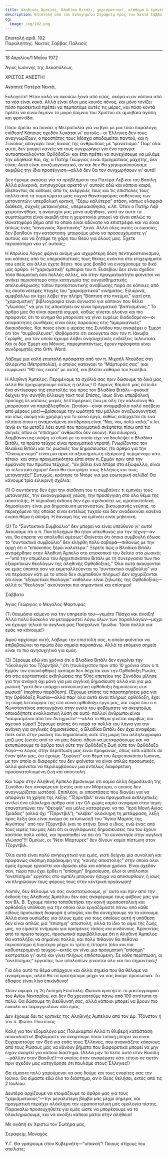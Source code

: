 ```yaml
---
title: Αληθινός Άμπελος, Βλαδίκα Βιτάλι, χαρισματικοί, αίσθημα & έμπνευση
description: Επιστολή από τον Ευλογημένο Σεραφείμ προς τον Νεκτά Σάββα Παλασίς.
og:
  image: /og/102.png
---
```


<div style={{textAlign:'right', fontFamily:'monospace'}}>Επιστολή αριθ. 102</div>
<div style={{textAlign:'left', fontFamily:'monospace'}}>Παραλήπτης: Νεκτάς Σάββας Παλασίς</div>

---

18 Απριλίου/1 Μαΐου 1972

Άγιος Ιωάννης της Δεκαπόλεως

ΧΡΙΣΤΟΣ ΑΝΕΣΤΗ!

Αγαπητέ Πατέρα Νεκτά,

Ευλογείτε! Ήταν καλό να ακούσω ξανά από εσάς, ακόμα κι αν κάποια από τα νέα είναι κακά. Αλλά είναι όλοι μας κοινός πόνος, και μόνο τονίζει πόσο προσεκτικά πρέπει να περπατάμε αυτές τις μέρες, και πόσο κοντά πρέπει να είναι δεμένο το μικρό ποίμνιο του Χριστού σε αμοιβαία αγάπη και φροντίδα.

Πόσο πρέπει να πονάει η Μετροπολία για να βγει με μια τόσο παράλογη επίθεση! Κάποιος σχεδόν λυπάται γι' αυτούς—οι Έλληνες δεν τους αναγνωρίζουν, ο προστάτης τους Μόσχα αποδομείται παντού, και η Σύνοδος απαγάγει τους δικούς της ανθρώπους με “φανατισμό.” Παρ' όλα αυτά, δεν μπορεί κανείς να τους συγχωρήσει για ένα πράγμα: αυτοαποκαλούνται Ορθόδοξοι· και έτσι πρέπει να συνεχίσουμε να μιλάμε την αλήθεια! Και, αχ, ο Πατήρ Γεώργιος είναι πραγματικός μαχητής, δεν είναι; Αυτό είναι αναζωογονητικό, αν και δεν θα χρησιμοποιούσαμε ακριβώς την ίδια προσέγγιση—αλλά δεν θα τον συγχωρήσουν γι' αυτό!

Δεν έχουμε ακούσει για τα προβλήματα του Πατέρα Λεβ και του Βασίλη. Αλλά ειλικρινά, ανησυχούμε αρκετά γι' αυτούς εδώ και κάποιο καιρό, βλέποντας σε κάποιες από τις ενέργειές τους και τις επιστολές τους πολλά από τα συμπτώματα μιας συχνά θανατηφόρας ασθένειας των μετανοητών: υπερβολική κριτική, “ξέρω καλύτερα” στάση, κάπως ελαφριά διάθεση, συχνές μετακινήσεις, υπερευαισθησία, κ.λπ. Όταν ο Πατήρ Λεβ χειροτονήθηκε, η ανησυχία μας μόνο αυξήθηκε, γιατί αν αυτά τα συμπτώματα είναι ακριβή τότε η χειροτονία μπορεί να είναι απλώς το θανατηφόρο βήμα από το οποίο είναι αδύνατο να επιστρέψει και να είναι απλώς ένας “κανονικός Χριστιανός” ξανά. Αλλά όλες αυτές οι εικασίες δεν βοηθούν την κατάσταση· μπορούμε μόνο να προσευχόμαστε γι' αυτούς και να ζητάμε τη χάρη του Θεού για όλους μας. Έχετε περισσότερα νέα γι' αυτούς;

Η Απριλίου Λόγος φέρνει ακόμη μια ισχυρότερη δόση πεντηκοστιανισμού, και κάποιες από τις υπερασπιστικές τους θέσεις ενάντια στα επιχειρήματα που εσείς και άλλοι έχετε θέσει· που μας βοηθά να ενισχύσουμε το δικό μας άρθρο. Η “χαρισματική” εμπειρία του π. Ευσεβίου δεν είναι σχεδόν τόσο θεαματική όσο πολλές άλλες, και στην πραγματικότητα φαίνεται να ανήκει περισσότερο στην κατηγορία της συναισθηματικής απελευθέρωσης τύπου προτεσταντικής αναβίωσης παρά σε κάποιες από τις σκοτεινότερες πτυχές του “χαρισματικού” κινήματος. Ειλικρινά, αμφιβάλλω αν έχει λάβει την πλήρη “Βάπτιση στο πνεύμα,” γιατί στη “χαρισματική” βιβλιογραφία είναι άγνωστο για κάποιον που θέλει “γλώσσες” να μην τις αποκτήσει αν είναι πραγματικά “βαπτισμένος.” Το άρθρο μας θα είναι αρκετά ισχυρό, καθώς γίνεται ολοένα και πιο προφανές ότι το κίνημα θα μπορούσε να γίνει ευρέως διαδεδομένο—οι απαραίτητες συνθήκες είναι όλες παρούσες στις “αμερικανικές” δικαιοδοσίες. Και ποιος είναι ο ιερέας της Συνόδου που αναφέρει ο Έμερτ ότι τον “συμβούλευσε”; Φοβόμαστε ότι ακούγεται σαν τον π. Ιάκωβο Γκρίφθς, για τον οποίο έχουμε λάβει ανησυχητικές ενδείξεις τελευταία. Και οι δύο Έμερτ και Μόνιος, παρεμπιπτόντως, έχουν πρόσφατα γίνει συνδρομητές στο Orth. Word.

Λάβαμε μια καλή επιστολή πρόσφατα από τον π. Μιχαήλ Ντούδας στη Φλόριντα (Μετροπολία), ο οποίος κατανοεί το “Μάρτυράς σας” (και συμφωνεί “90 τοις εκατό” με αυτό), και βλέπει καθαρά τον Ευσέβιο.

Η Αληθινή Άμπελος. Περιμέναμε τα σχόλιά σας πριν δώσουμε τα δικά μας, αλλά θα προχωρήσουμε ούτως ή άλλως! Ο Λόρενς Κάμπελ μας έστειλε ένα αντίγραφο της επιστολής του προς τον Βλαδίκα Βιτάλι—φυσικά δείχνει την συνήθη έλλειψη τακτ του! Επίσης, ίσως δίνει υπερβολική προσοχή σε κάποιες μικρές λεπτομέρειες που με όλη την καλοσύνη θα μπορούσαν να παραβλεφθούν. Ωστόσο—είναι αναμφίβολα πολύ ασέβεια από μέρους μας!—βρίσκουμε την ωμότητά του μάλλον αναζωογονητική και ίσως ακόμη και χρήσιμη για το κοινό έργο, καθώς εισέρχεται σε ένα πλαίσιο όπου η αναμενόμενη αντίδραση είναι “Ναι, ναι, πολύ καλό,” κ.λπ. (ενώ εν τω μεταξύ λέει αυτό που πραγματικά σκέφτεται πίσω από τις σκηνές όπου οι “επίσημοι” άνθρωποι δεν ακούν). Και ειλικρινά, λαμβάνοντας υπόψη το υλικό με το οποίο είχε να δουλέψει ο Βλαδίκα Βιτάλι, το πρώτο τεύχος είναι πραγματικά ντροπή. Γνωρίζοντας τον Βλαδίκα Βιτάλι και τις ρωσικές του δημοσιεύσεις (το άρθρο για την “Οικουμενισμό” είναι μια αρκετά αξιοσημείωτη εξαίρεση) περιμέναμε κάτι τέτοιο· και στην πραγματικότητα είπα στον π. Ερμάν πριν από την εμφάνιση του πρώτου τεύχους: “αν βάλει ένα Ντόρε στο εξώφυλλο, είναι το τελευταίο άχυρο! Αυτό θα συντρίψει τους Έλληνες και τους μετανοητές!” Ευτυχώς, κράτησε το Ντόρε για μια εσωτερική σελίδα! Θα κάνουμε τρία ειλικρινή σχόλια:

(1) Ο συντάκτης δεν έχει την αίσθηση του τι συμβαίνει: τι εμπνέει τους μετανοητές, την εικονογραφική γεύση, την προσέγγιση στο όλο θέμα της αποστολής. Η περιοδική έκδοση δεν έχει σχεδιαστεί ως ιεραποστολική δημοσίευση· είναι μια δημοσίευση μεταναστών, βικτωριανής γεύσης, το περιεχόμενο της οποίας είναι εντελώς τυχαίο και δεν αναδεικνύει κανένα ενιαίο θέμα ή άποψη. Η δύναμή της να εμπνέει είναι μηδενική.

(2) Το “Συντακτικό Συμβούλιο” δεν μπορεί να είναι υπεύθυνο γι' αυτό! Ακούσαμε ότι ο π. Παντελεήμων θα ήταν υπεύθυνος για την τέχνη—αν ναι, θα έπρεπε να απολυθεί αμέσως! Φαίνεται ότι όποια συμβουλή έδωσε το “συντακτικό συμβούλιο” δεν ελήφθη πολύ σοβαρά—πιθανώς με την αρχή ότι ο “επίσκοπος ξέρει καλύτερα.” Ξέρετε πώς ο Βλαδίκα Βιτάλι αναφέρθηκε στην Αληθινή Άμπελο στο επισκοπικό του δελτίο στα ρωσικά;—“υπό την επιμέλεια του Αρχιεπισκόπου Βιτάλι με τη συνεργασία των πιο εξαιρετικών θεολόγων της αληθινής Ορθοδοξίας.” Όλα αυτά ακούγονται σε εμάς ύποπτα σαν να εκμεταλλεύονται το “συντακτικό συμβούλιο” για να περάσουν κάτι με το οποίο δεν συμπαθούν πλήρως! Δεν ισχυρίζονται ότι είναι “εξαιρετικοί θεολόγοι” καθόλου· είναι ζηλωτές της Ορθοδοξίας—αλλά οι “θεολόγοι” ακούγονται πιο σημαντικοί και επίσημοι!

Σάββατο

Άγιος Γεώργιος ο Μεγάλος Μάρτυρας

(Τι θαυμάσιο κείμενο για την υπηρεσία του—γεμάτο Πάσχα και άνοιξη! Αλλά πολύ δύσκολο να μεταφραστεί λόγω όλων των παραλλαγών—μέχρι να έχουμε τελικά το αγγλικό μας Πασχαλινό Τριώδιο. Τόσα πολλά για εμάς να κάνουμε!)

Αφού αρχίσαμε αυτό, λάβαμε την επιστολή σας, η οποία φαίνεται να επιβεβαιώνει τα πρώτα δύο σημεία παραπάνω. Αλλά το επόμενο σημείο είναι το πιο ανησυχητικό για εμάς.

(3) Ξέρουμε εδώ και χρόνια ότι ο Βλαδίκα Βιτάλι δεν εγκρίνει την “ιδεολογία του Τζόρντβιλ,” ότι (τουλάχιστον πριν από 10 χρόνια όταν ο π. Ερμάν τον επισκέφθηκε) σκόπιμα δεν δέχεται καν την Ορθόδοξη Ρωσία, ότι στις εορταστικές εκδηλώσεις της 50ης επετείου της Συνόδου μίλησε για την ανάγκη όχι μόνο για μια αγγλική δημοσίευση αλλά και για μια ρωσική “γιατί δεν υπάρχει ικανοποιητική ορθόδοξη δημοσίευση στα ρωσικά” (περίπου παράθεση). (Έχουμε επίσης τις παρατηρήσεις μας για την Ορθόδοξη Ρωσία—αλλά παρ' όλα αυτά είναι πλήρως ορθόδοξη, έχει τη σαφή λειτουργία της στο κοινό ορθόδοξο έργο μας, και τώρα που ο π. Κωνσταντίνος αποτυγχάνει στην υγεία του φοβόμαστε να σκεφτούμε οποιαδήποτε εναλλακτική λύση σε αυτό· πολλοί άνθρωποι είναι “κουρασμένοι από τον Αντίχριστο”—αλλά το θέμα γίνεται ακριβώς πιο σχετικό τώρα!) Ξέρουμε επίσης ότι παρά τα πολλά του λόγια για την ανάγκη για αγγλικές δημοσιεύσεις, ο Βλαδίκα Βιτάλι δεν έχει αναφέρει ποτέ ούτε στην ρωσική του δημοσίευση ούτε στη μικρή του αλληλογραφία μαζί μας (εκτός από το να μας δώσει άδεια να μεταφράσουμε και να εκτυπώσουμε το άρθρο του) ούτε την Ορθόδοξη Ζωή ούτε τον Ορθόδοξο Λόγο—ο λόγος στην περίπτωσή μας είναι προφανώς, όπως είπε κάποτε σε έναν φίλο μας, ότι έχουμε “ξεφύγει” στο θέμα του Αρχιεπισκόπου Ιωάννη, με τον οποίο οι διαφορές του δεν φαίνεται να είναι απλώς προσωπικές, αλλά φαίνεται να περιλαμβάνουν μια εντελώς διαφορετική προσανατολισμένη ζωή και αποστολή.

Και τώρα στην Αληθινή Άμπελο βρίσκουμε ότι καμία άλλη δημοσίευση της Συνόδου δεν αναφέρεται (εκτός από τον Μάρτυρα, ο οποίος δεν αναγνωρίζεται ωστόσο). Επιπλέον, οι αποστάσεις που διανύει για να αποφύγει τη χρήση της λέξης “Τζόρντβιλ” είναι πραγματικά εκπληκτικές: αντλεί ένα ολόκληρο άρθρο από την ΟΛ χωρίς καμία αναφορά στην πηγή· επανατυπώνει τον “Φεοφίλ” και μόλις καταφέρνει να πει “Ιερά Μονή Αγίας Τριάδας” (αλλά όχι “Τζόρντβιλ”); “κλέβει” ολόκληρη τη μετάφραση, λέξη προς λέξη (και είναι ακόμα σε εκτύπωση!) του “Αγίου Μαρίας της Αιγύπτου” από τον Τζόρντβιλ (και το στήνει ξανά ο ίδιος, ενώ ένας από τους ιερείς του μας λέει ότι οι αγγλόφωνες δημοσιεύσεις του του έχουν κοστίσει πολύ κόπο), και προσπαθεί να πει ότι “το συνάντησε στην αγγλική γλώσσα”!!! Ομοίως, οι “Νέοι Μάρτυρες” δεν δίνουν καμία πίστωση στον Τζόρντβιλ.

Όλα αυτά είναι πολύ ανησυχητικά για εμάς, γιατί δείχνει μια συνολική και προφανώς σκόπιμη παράκαμψη της “κοινής αποστολής” στην οποία όλοι εμείς έχουμε εργαστεί και ιδρώσει εδώ και κάποια χρόνια. Είναι σχεδόν σαν, τώρα που έχει έρθει η “επίσημη” δημοσίευση, όλοι οι υπόλοιποι “ανεπίσημοι” εργάτες στο αμπέλι μπορούν ήσυχα να αποσυρθούν, ή ίσως να πληρώσουν τους φόρους τους στην κεντρική οργάνωση!

Λοιπόν, δεν θέλουμε να σας αναστατώσουμε, γι' αυτό και πριν από την έκδοση της Αληθινής Άμπελου δεν σας αναφέραμε τους φόβους μας για τον Βλ. Β. Έχουμε πάντα τοποθετήσει την κοινή ιεραποστολική και ορθόδοξη υπόθεση για την οποία όλοι εργαζόμαστε πάνω από κάθε είδους προσωπική διαφορά ή υποψία, και θα συνεχίσουμε να το κάνουμε. Αλλά είναι ουσιώδες για όλους εμάς για τους οποίους αυτή η υπόθεση δεν είναι απλώς μια “επίσημη” αποστολή, αλλά το ίδιο το αίμα της ζωής μας, να είμαστε ενήμεροι για ορισμένες τάσεις και κινδύνους. Κρίνοντας από το πρώτο τεύχος, προσωπικά αμφιβάλλουμε ότι η Αληθινή Άμπελος θα καταλήξει να σημαίνει πολλά, και πολύ πιθανόν θα πεθάνει περισσότερο ή λιγότερο μέχρι το τρίτο ή τέταρτο (όλο και πιο καθυστερημένο) τεύχος—εκτός αν γίνει μια πραγματική “επίσημη” εκστρατεία γι' αυτό και γίνει πλήρως επιδοτούμενη. Σε κάθε περίπτωση, οι “ανεπίσημες” εργασίες των υπολοίπων γίνονται όλο και πιο σημαντικές!

Για όλο αυτό το θέμα υπάρχουν και άλλα σημεία που θα θέλαμε να αναφέρουμε, αλλά θα τα κρατήσουμε μέχρι να σας δούμε προσωπικά. Το έδαφος είναι λίγο επικίνδυνο!

Όσον αφορά τη 2η Λυπηρή Επιστολή: Φυσικά κρατήστε το μαστογραφικό του Αγίου Νεκταρίου, και δεν θα χρειαστούμε πάνω από 100 αντίτυπα το πολύ. Θα δώσουμε τη διεύθυνσή σας, αλλά κάποιοι μπορεί να βρουν πιο εύκολο να παραγγείλουν από εμάς.

Δεν έχουμε δει τις κριτικές της Αληθινής Άμπελου από τον Δρ. Τζόνστον ή τον π. Φώτιο. Πού είναι;

Καλή για τον εξομολόγο μας Πολύκαρπο! Αλλά τι θλιβερή κατάσταση αποκαλύπτει! Φοβόμαστε να σκεφτούμε πόσο τυπική μπορεί να είναι. Ευχαριστούμε τον Θεό για εσάς τους Έλληνες, που αναγκάζετε κάποιους από τους Ρώσους μας να κάνουν βήματα που διαφορετικά μπορεί να μην είχαν σκεφτεί για κάποιο διάστημα. (Αλλά μην το πείτε αυτό στον Βασίλη—μάλλον στον Βασίλη!)—ο οποίος όταν αναφέρατε κάτι τέτοιο σε αυτόν πριν σχεδόν μας κατηγόρησε ότι πουλάμε στους Έλληνες!)

Θα είμαστε πολύ χαρούμενοι να σας δούμε και τους ενορίτες σας τον Ιούνιο. Θα είμαστε εδώ όλο το διάστημα, αν ο Θεός θελήσει, εκτός από τις 2 Ιουλίου.

Δευτέρα αρχίζουμε να ετοιμάζουμε το άρθρο μας για τους “χαρισματικούς”—την μεγαλύτερη βόμβα μας μέχρι σήμερα, και πραγματικά περιέχει ολόκληρη την ιεραποστολική μας ομολογία πίστης. Παρακαλώ προσευχηθείτε για εμάς ώστε να μπορέσουμε να το ολοκληρώσουμε, και να ανοίξει κάποια μάτια στην αλήθεια!

Με αγάπη εν Χριστώ τον Σωτήρα μας,

Σεραφείμ, Μοναχός

Υ.Γ. Θα γράψουμε στον Κυβερνήτη—“υπακοή”! Ποιους στίχους του στείλατε;
